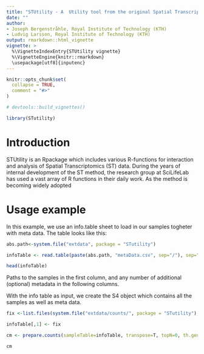 ---
title: "STUtility - A  Utility tool from the original Spatial Transcriptomics Research group"
date: ""
author: 
- Joseph Bergenstråhle, Royal Institute of Technology (KTH)
- Ludvig Larsson, Royal Institute of Technology (KTH)
output: rmarkdown::html_vignette
vignette: >
  %\VignetteIndexEntry{STUtility vignette}
  %\VignetteEngine{knitr::rmarkdown}
  \usepackage[utf8]{inputenc}
---

```{r, include = FALSE}
knitr::opts_chunk$set(
  collapse = TRUE,
  comment = "#>"
)

# devtools::build_vignettes()
```

```{r setup}
library(STutility)

```


Introduction
============

STUtility is an Rpackage which includes various R-functions for interaction and analysis of Spatial Transcriptomics (ST) data. During the years of internal development of the ST method, the research group at SciLifeLab has used a vast array of R functions in their daily work. As the method is becoming widely adopted 


Usage example
=============

In this example, we use an info.table sheet to load in our samples togheter with meta data. The table looks like this:

```{r, echo=FALSE}

abs.path<-system.file("extdata", package = "STutility")

```

```{r}

infoTable <- read.table(paste(abs.path, "metaData.csv", sep="/"), sep=";", header=T)

head(infoTable)
```

Paths to the samples in the first column, and any number of additional (optional) metadata in the following columns.

With the info table as input, we create the S4 object which contains all the samples as well as meta data. 

```{r, echo=FALSE}
fix <-list.files(system.file("extdata/counts/", package = "STutility"), full.names = T)

infoTable[,1] <- fix
```

```{r}

cm <- prepare.counts(sampleTable=infoTable, transpose=T, topN=0, th.gene=0, th.spot=0, type="Seurat")

```



```{r}

cm

```




